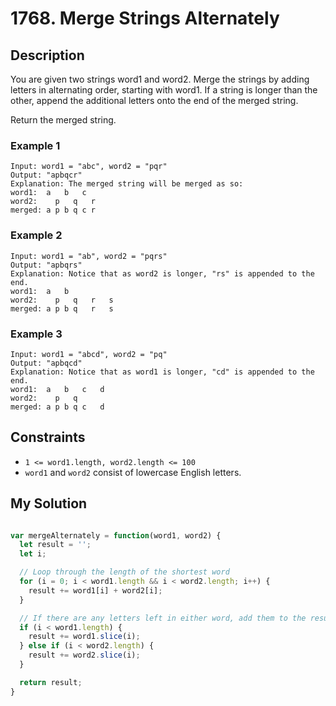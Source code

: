 # 1768. Merge Strings Alternately

## Description
You are given two strings word1 and word2. Merge the strings by adding letters in alternating order, starting with word1. If a string is longer than the other, append the additional letters onto the end of the merged string.

Return the merged string.

### Example 1
```
Input: word1 = "abc", word2 = "pqr"
Output: "apbqcr"
Explanation: The merged string will be merged as so:
word1:  a   b   c
word2:    p   q   r
merged: a p b q c r
```

### Example 2
```
Input: word1 = "ab", word2 = "pqrs"
Output: "apbqrs"
Explanation: Notice that as word2 is longer, "rs" is appended to the end.
word1:  a   b 
word2:    p   q   r   s
merged: a p b q   r   s
```

### Example 3
```
Input: word1 = "abcd", word2 = "pq"
Output: "apbqcd"
Explanation: Notice that as word1 is longer, "cd" is appended to the end.
word1:  a   b   c   d
word2:    p   q 
merged: a p b q c   d
```

## Constraints
- `1 <= word1.length, word2.length <= 100`
- `word1` and `word2` consist of lowercase English letters.

## My Solution
```js

var mergeAlternately = function(word1, word2) {
  let result = '';
  let i;

  // Loop through the length of the shortest word
  for (i = 0; i < word1.length && i < word2.length; i++) {
    result += word1[i] + word2[i];
  }

  // If there are any letters left in either word, add them to the result
  if (i < word1.length) {
    result += word1.slice(i);
  } else if (i < word2.length) {
    result += word2.slice(i);
  }

  return result;
}

```